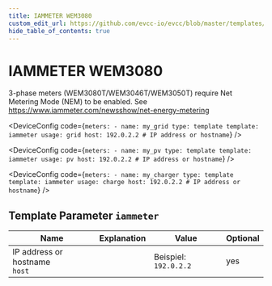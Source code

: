 ```yaml
---
title: IAMMETER WEM3080
custom_edit_url: https://github.com/evcc-io/evcc/blob/master/templates/definition/meter/iammeter.yaml
hide_table_of_contents: true
---
```



# IAMMETER WEM3080

<DeviceFeatures features="" />

3-phase meters (WEM3080T/WEM3046T/WEM3050T) require Net Metering Mode (NEM) to be enabled.
See https://www.iammeter.com/newsshow/net-energy-metering


<Tabs>
<TabItem value="grid" label="Grid" default>

<DeviceConfig code={`meters:
    - name: my_grid
      type: template
      template: iammeter
      usage: grid
      host: 192.0.2.2 # IP address or hostname`}  />

</TabItem>
<TabItem value="pv" label="PV">

<DeviceConfig code={`meters:
    - name: my_pv
      type: template
      template: iammeter
      usage: pv
      host: 192.0.2.2 # IP address or hostname`}  />

</TabItem>
<TabItem value="charge" label="Wallbox">

<DeviceConfig code={`meters:
    - name: my_charger
      type: template
      template: iammeter
      usage: charge
      host: 192.0.2.2 # IP address or hostname`}  />

</TabItem>
</Tabs>

## Template Parameter `iammeter`

| Name | Explanation | Value | Optional |
|-----------|-------------|-------|----------|
| IP address or hostname<br/>`host` |  | Beispiel: `192.0.2.2` | yes |

